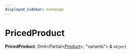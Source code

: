 ```yaml
---
displayed_sidebar: homepage
---
```



# PricedProduct

 **PricedProduct**: Omit&#60;Partial&#60;[Product](../../entities/classes/entities.Product.mdx)&#62;, "variants"&#62; & `object`
